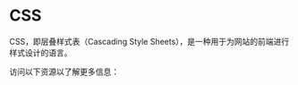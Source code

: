 # CSS

CSS，即层叠样式表（Cascading Style Sheets），是一种用于为网站的前端进行样式设计的语言。

访问以下资源以了解更多信息：

<LinkItem
  type="article"
  href="https://developer.mozilla.org/zh-CN/docs/Learn/CSS"
  label="MDN: 学习使用 CSS 为 HTML 添加样式"
/>
<LinkItem
  type="article"
  href="https://www.runoob.com/css/css-tutorial.html"
  label="菜鸟教程: CSS 教程"
/>
<LinkItem
  type="video"
  href="https://www.bilibili.com/video/BV14J4114768/?p=61&vd_source=649939c82ffaa327794c62180d482ebd"
  label="前端入门教程 —— CSS"
/>
